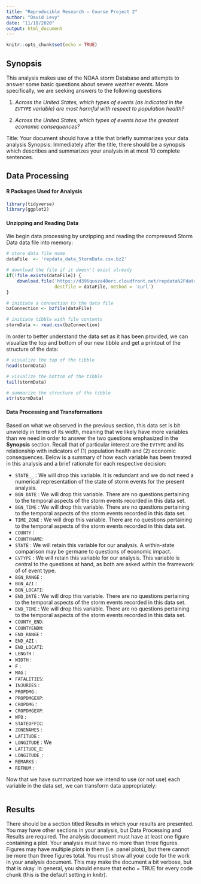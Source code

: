 ```yaml
---
title: "Reproducible Research – Course Project 2"
author: "David Levy"
date: "11/18/2020"
output: html_document
---
```


```r
knitr::opts_chunk$set(echo = TRUE)
```

## Synopsis

This analysis makes use of the NOAA storm Database and attempts to answer some basic questions about severe weather events. More specifically, we are seeking answers to the following questions

1. *Across the United States, which types of events (as indicated in the \color{red}{\verb|EVTYPE|}`EVTYPE` variable) are most harmful with respect to population health?*

2. *Across the United States, which types of events have the greatest economic consequences?*



Title: Your document should have a title that briefly summarizes your data analysis
Synopsis: Immediately after the title, there should be a synopsis which describes and summarizes your analysis in at most 10 complete sentences.


## Data Processing

#### R Packages Used for Analysis

```r

library(tidyverse)
library(ggplot2)

```

#### Unzipping and Reading Data

We begin data processing by unzipping and reading the compressed Storm Data data file into memory:

```r

# store data file name
dataFile  <- 'repdata_data_StormData.csv.bz2'

# download the file if it doesn't exist already
if(!file.exists(dataFile)) {
    download.file('https://d396qusza40orc.cloudfront.net/repdata%2Fdata%2FStormData.csv.bz2',
                  destfile = dataFile, method = 'curl')
}

# initiate a connection to the data file
bzConnection <- bzfile(dataFile)

# initiate tibble with file contents
stormData <- read.csv(bzConnection)

```

In order to better understand the data set as it has been provided, we can visualize the top and bottom of our new tibble and get a printout of the structure of the data:

```r

# visualize the top of the tibble
head(stormData)

# visualize the bottom of the tibble
tail(stormData)

# summarize the structure of the tibble
str(stormData)

```

#### Data Processing and Transformations

Based on what we observed in the previous section, this data set is bit unwieldy in terms of its width, meaning that we likely have more variables than we need in order to answer the two questions emphasized in the **Synopsis** section. Recall that of particular interest are the `EVTYPE` and its relationship with indicators of (1) population health and (2) economic consequences. Below is a summary of how each variable has been treated in this analysis and a brief rationale for each respective decision:

- `STATE__`   : We will drop this variable. It is redundant and we do not need a numerical representation of the state of storm events for the present analysis.
- `BGN_DATE`  : We will drop this variable. There are no questions pertaining to the temporal aspects of the storm events recorded in this data set.
- `BGN_TIME`  : We will drop this variable. There are no questions pertaining to the temporal aspects of the storm events recorded in this data set.
- `TIME_ZONE` : We will drop this variable. There are no questions pertaining to the temporal aspects of the storm events recorded in this data set.
- `COUNTY`    : 
- `COUNTYNAME`: 
- `STATE`     : We will retain this variable for our analysis. A within-state comparison may be germane to questions of economic impact.
- `EVTYPE`    : We will retain this variable for our analysis. This variable is central to the questions at hand, as both are asked within the framework of of event type.
- `BGN_RANGE` : 
- `BGN_AZI`   : 
- `BGN_LOCATI`: 
- `END_DATE`  : We will drop this variable. There are no questions pertaining to the temporal aspects of the storm events recorded in this data set.
- `END_TIME`  : We will drop this variable. There are no questions pertaining to the temporal aspects of the storm events recorded in this data set.
- `COUNTY_END`: 
- `COUNTYENDN`: 
- `END_RANGE` : 
- `END_AZI`   : 
- `END_LOCATI`: 
- `LENGTH`    : 
- `WIDTH`     : 
- `F`         : 
- `MAG`       : 
- `FATALITIES`: 
- `INJURIES`  : 
- `PROPDMG`   : 
- `PROPDMGEXP`: 
- `CROPDMG`   : 
- `CROPDMGEXP`: 
- `WFO`       : 
- `STATEOFFIC`: 
- `ZONENAMES` : 
- `LATITUDE`  : 
- `LONGITUDE` : We 
- `LATITUDE_E`: 
- `LONGITUDE_`: 
- `REMARKS`   : 
- `REFNUM`    : 

Now that we have summarized how we intend to use (or not use) each variable in the data set, we can transform data appropriately:

```Data
```


## Results

There should be a section titled Results in which your results are presented.
You may have other sections in your analysis, but Data Processing and Results are required.
The analysis document must have at least one figure containing a plot.
Your analysis must have no more than three figures. Figures may have multiple plots in them (i.e. panel plots), but there cannot be more than three figures total.
You must show all your code for the work in your analysis document. This may make the document a bit verbose, but that is okay. In general, you should ensure that \color{red}{\verb|echo = TRUE|}echo = TRUE for every code chunk (this is the default setting in knitr).
